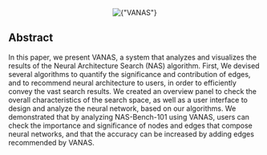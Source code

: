 
<Center w="full" mb={4}>
  <Image
    width={600}
    src={img}
    alt={"VANAS"}
    placeholder="blur"
    style={{ objectFit: "cover" }}
  />
</Center>

## Abstract

In this paper, we present VANAS, a system that analyzes and visualizes the results of the Neural Architecture Search (NAS) algorithm. First, We devised several algorithms to quantify the significance and contribution of edges, and to recommend neural architecture to users, in order to efficiently convey the vast search results. We created an overview panel to check the overall characteristics of the search space, as well as a user interface to design and analyze the neural network, based on our algorithms. We demonstrated that by analyzing NAS-Bench-101 using VANAS, users can check the importance and significance of nodes and edges that compose neural networks, and that the accuracy can be increased by adding edges recommended by VANAS.
